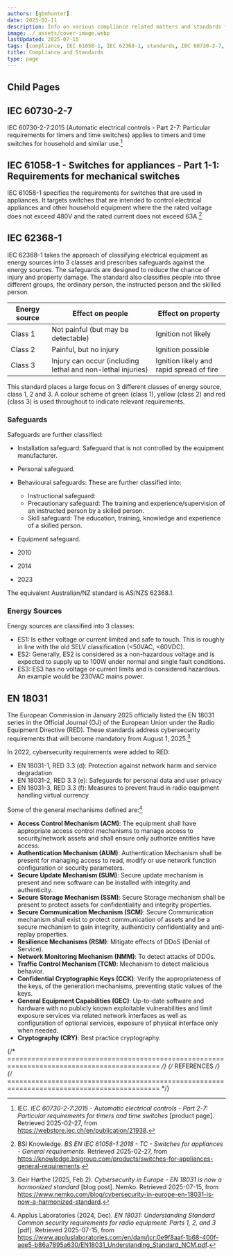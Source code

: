 ```yaml
---
authors: [gbmhunter]
date: 2025-02-11
description: Info on various compliance related matters and standards for embedded systems, involving electronics and firmware.
image: ./_assets/cover-image.webp
lastUpdated: 2025-07-15
tags: [compliance, IEC 61058-1, IEC 62368-1, standards, IEC 60730-2-7, timers, switches]
title: Compliance and Standards
type: page
---
```


## Child Pages

<ChildPages />

## IEC 60730-2-7

IEC 60730-2-7:2015 (Automatic electrical controls - Part 2-7: Particular requirements for timers and time switches) applies to timers and time switches for household and similar use.[^iec-iec-60730-2-7-2015]

## IEC 61058-1 - Switches for appliances - Part 1-1: Requirements for mechanical switches

IEC 61058-1 specifies the requirements for switches that are used in appliances. It targets switches that are intended to control electrical appliances and other household equipment where the the rated voltage does not exceed 480V and the rated current does not exceed 63A.[^bsi-knowledge-bs-en-iec-61058-1-2018]

## IEC 62368-1

IEC 62368-1 takes the approach of classifying electrical equipment as energy sources into 3 classes and prescribes safeguards against the energy sources. The safeguards are designed to reduce the chance of injury and property damage. The standard also classifies people into three different groups, the ordinary person, the instructed person and the skilled person.

<table>
  <thead>
    <tr>
    <th>Energy source</th>
    <th>Effect on people</th>
    <th>Effect on property</th>
    </tr>
  </thead>
  <tbody>
    <tr>
      <td>Class 1</td>
      <td>Not painful (but may be detectable)</td>
      <td>Ignition not likely</td>
    </tr>
    <tr>
      <td>Class 2</td>
      <td>Painful, but no injury</td>
      <td>Ignition possible</td>
    </tr>
    <tr>
      <td>Class 3</td>
      <td>Injury can occur (including lethal and non-lethal injuries)</td>
      <td>Ignition likely and rapid spread of fire</td>
    </tr>
  </tbody>
</table>

This standard places a large focus on 3 different classes of energy source, class 1, 2 and 3. A colour scheme of green (class 1), yellow (class 2) and red (class 3) is used throughout to indicate relevant requirements.

### Safeguards

Safeguards are further classified:

* Installation safeguard: Safeguard that is not controlled by the equipment manufacturer.
* Personal safeguard.
* Behavioural safeguards: These are further classified into:
  - Instructional safeguard:
  - Precautionary safeguard: The training and experience/supervision of an instructed person by a skilled person.
  - Skill safeguard: The education, training, knowledge and experience of a skilled person.
* Equipment safeguard.

* 2010
* 2014
* 2023

The equivalent Australian/NZ standard is AS/NZS 62368.1.

### Energy Sources

Energy sources are classified into 3 classes:

* ES1: Is either voltage or current limited and safe to touch. This is roughly in line with the old SELV classification (&lt;50VAC, &lt;60VDC).
* ES2: Generally, ES2 is considered as a non-hazardous voltage and is expected to supply up to 100W under normal and single fault conditions.
* ES3: ES3 has no voltage or current limits and is considered hazardous. An example would be 230VAC mains power.

## EN 18031

The European Commission in January 2025 officially listed the EN 18031 series in the Official Journal (OJ) of the European Union under the Radio Equipment Directive (RED). These standards address cybersecurity requirements that will become mandatory from August 1, 2025.[^nemko-cybersecurity-en-18031]

In 2022, cybersecurity requirements were added to RED:

* EN 18031-1, RED 3.3 (d): Protection against network harm and service degradation
* EN 18031-2, RED 3.3 (e): Safeguards for personal data and user privacy
* EN 18031-3, RED 3.3 (f): Measures to prevent fraud in radio equipment handling virtual currency

Some of the general mechanisms defined are:[^applus-laboratories-en-18031-understanding-standard]

* **Access Control Mechanism (ACM)**: The equipment shall have appropriate access control mechanisms to manage access to security/network assets and shall ensure only authorize entities have access.
* **Authentication Mechanism (AUM)**: Authentication Mechanism shall be present for managing access to read, modify or use network function configuration or security parameters.
* **Secure Update Mechanism (SUM)**: Secure update mechanism is present and new software can be installed with integrity and authenticity.
* **Secure Storage Mechanism (SSM)**: Secure Storage mechanism shall be present to protect assets for confidentiality and integrity properties.
* **Secure Communication Mechanism (SCM)**: Secure Communication mechanism shall exist to protect communication of assets and be a secure mechanism to gain integrity, authenticity confidentiality and anti-replay properties.
* **Resilience Mechanisms (RSM)**: Mitigate effects of DDoS (Denial of Service).
* **Network Monitoring Mechanism (NMM)**: To detect attacks of DDOs.
* **Traffic Control Mechanism (TCM)**: Mechanism to detect malicious behavior.
* **Confidential Cryptographic Keys (CCK)**: Verify the appropriateness of the keys, of the generation mechanisms, preventing static values of the keys.
* **General Equipment Capabilities (GEC)**: Up-to-date software and hardware with no publicly known exploitable vulnerabilities and limit exposure services via related network interfaces as well as configuration of optional services, exposure of physical interface only when needed.
* **Cryptography (CRY)**: Best practice cryptography.


{/* ============================================================================================ */}
{/* REFERENCES */}
{/* ============================================================================================ */}

[^bsi-knowledge-bs-en-iec-61058-1-2018]: BSI Knowledge. _BS EN IEC 61058-1:2018 - TC - Switches for appliances - General requirements_. Retrieved 2025-02-27, from https://knowledge.bsigroup.com/products/switches-for-appliances-general-requirements.
[^iec-iec-60730-2-7-2015]: IEC. _IEC 60730-2-7:2015 - Automatic electrical controls - Part 2-7: Particular requirements for timers and time switches_ [product page]. Retrieved 2025-02-27, from https://webstore.iec.ch/en/publication/21938.
[^nemko-cybersecurity-en-18031]: Geir Hørthe (2025, Feb 2). _Cybersecurity in Europe - EN 18031 is now a harmonized standard_ [blog post]. Nemko. Retrieved 2025-07-15, from https://www.nemko.com/blog/cybersecurity-in-europe-en-18031-is-now-a-harmonized-standard.
[^applus-laboratories-en-18031-understanding-standard]: Applus Laboratories (2024, Dec). _EN 18031: Understanding Standard Common security requirements for radio equipment: Parts 1, 2, and 3_ [pdf]. Retrieved 2025-07-15, from https://www.appluslaboratories.com/en/dam/jcr:0e9f8aaf-1b68-400f-aee5-b86a7895a630/EN18031_Understanding_Standard_NCM.pdf.
